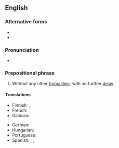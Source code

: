 ==English==

===Alternative forms===
* {{alter|en|without further ado}}
* {{alter|en|without further to-do|without further to do}}

===Pronunciation===
* {{audio|en|En-au-with no further ado.ogg|Audio (AU)}}

===Prepositional phrase===
{{head|en|prepositional phrase}}

# {{lb|en|idiomatic}} Without any other [[formality|formalities]]; with no further [[delay]].

====Translations====
{{trans-top|with no further ado}}
* Finnish: {{t|fi|[[ilman]] [[enempiä]] [[muodollisuuksia]]}}, {{t|fi|pidemmittä puheitta}}
* French: {{t|fr|[[sans]] [[plus]] [[attendre]]}}
* Galician: {{t|gl|sen máis}}
{{trans-mid}}
* German: {{t|de|ohne Weiteres}}
* Hungarian: {{t|hu|minden további nélkül}}
* Portuguese: {{t|pt|sem mais delongas}}
* Spanish: {{t|es|sin más preámbulos}},  {{t|es|sin más demora}}, {{t|es|sin más dilación}}
{{trans-bottom}}

{{catlangname|en|phrasebook}}